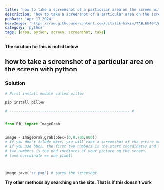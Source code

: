 ---
title: 'how to take a screenshot of a particular area on the screen with python'
description: 'how to take a screenshot of a particular area on the screen with python'
pubDate: 'Apr 17 2024'
heroImage: 'https://raw.githubusercontent.com/vitalik-hakim/TABLES404/main/error_b/python.jpg'
category: 'python'
tags: [area, python, screen, screenshot, take]
---

**The solution for this is noted below**

## how to take a screenshot of a particular area on the screen with python

### Solution

```python
# First install module called pillow

pip install pillow

# ------------------------------------------------------- #


from PIL import ImageGrab


image = ImageGrab.grab(bbox=(0,0,700,800))
# If you don't iclude bbox, you will take a screenshot of the entire screen.
# If you use bbox, the first two numbers is the start coordinates and the last 
# two numbers is the end cordiates of your picture on the screen.
# (one corrdinate == one pixel)



image.save('sc.png') # saves the screeshot
```
**Try other methods by searching on the site. That is if this doesn't work**
